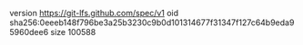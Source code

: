 version https://git-lfs.github.com/spec/v1
oid sha256:0eeeb148f796be3a25b3230c9b0d101314677f31347f127c64b9eda95960dee6
size 100588
